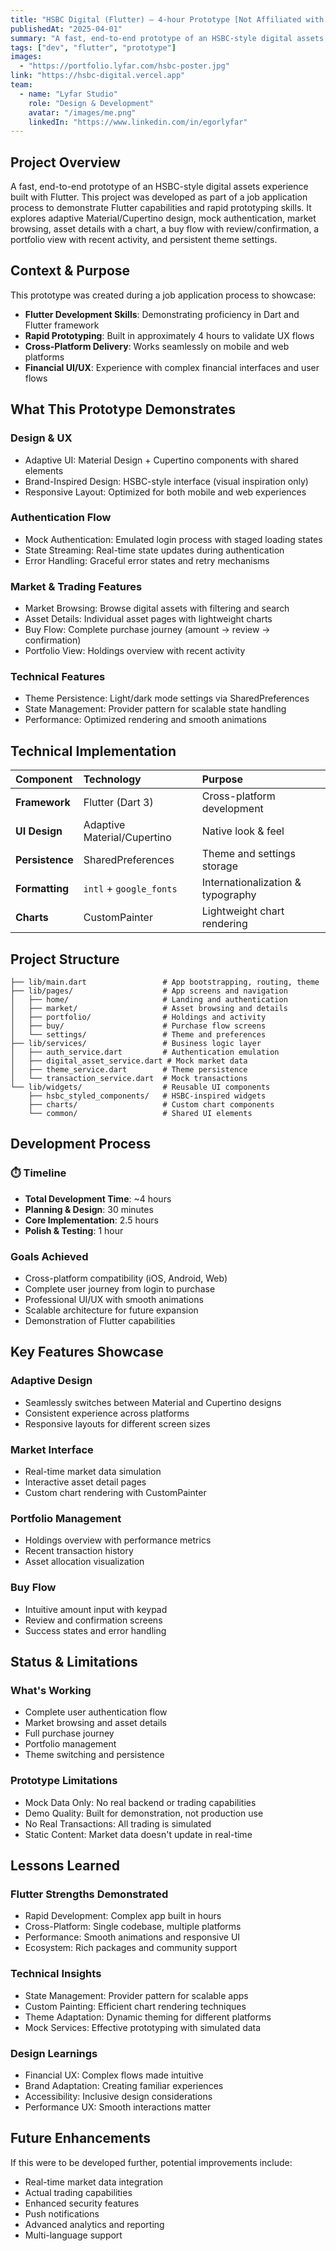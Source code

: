 ---
title: "HSBC Digital (Flutter) – 4-hour Prototype [Not Affiliated with HSBC]"
publishedAt: "2025-04-01"
summary: "A fast, end-to-end prototype of an HSBC-style digital assets experience built with Flutter during a job application process. Demonstrates adaptive Material/Cupertino design, market browsing, asset details with charts, buy flow, and portfolio view."
tags: ["dev", "flutter", "prototype"]
images:
  - "https://portfolio.lyfar.com/hsbc-poster.jpg"
link: "https://hsbc-digital.vercel.app"
team:
  - name: "Lyfar Studio"
    role: "Design & Development"
    avatar: "/images/me.png"
    linkedIn: "https://www.linkedin.com/in/egorlyfar"
---

## Project Overview

A fast, end-to-end prototype of an HSBC-style digital assets experience built with Flutter. This project was developed as part of a job application process to demonstrate Flutter capabilities and rapid prototyping skills. It explores adaptive Material/Cupertino design, mock authentication, market browsing, asset details with a chart, a buy flow with review/confirmation, a portfolio view with recent activity, and persistent theme settings.

## Context & Purpose

This prototype was created during a job application process to showcase:
- **Flutter Development Skills**: Demonstrating proficiency in Dart and Flutter framework
- **Rapid Prototyping**: Built in approximately 4 hours to validate UX flows
- **Cross-Platform Delivery**: Works seamlessly on mobile and web platforms
- **Financial UI/UX**: Experience with complex financial interfaces and user flows

## What This Prototype Demonstrates

### Design & UX
- Adaptive UI: Material Design + Cupertino components with shared elements
- Brand-Inspired Design: HSBC-style interface (visual inspiration only)
- Responsive Layout: Optimized for both mobile and web experiences

### Authentication Flow
- Mock Authentication: Emulated login process with staged loading states
- State Streaming: Real-time state updates during authentication
- Error Handling: Graceful error states and retry mechanisms

### Market & Trading Features
- Market Browsing: Browse digital assets with filtering and search
- Asset Details: Individual asset pages with lightweight charts
- Buy Flow: Complete purchase journey (amount → review → confirmation)
- Portfolio View: Holdings overview with recent activity

### Technical Features
- Theme Persistence: Light/dark mode settings via SharedPreferences
- State Management: Provider pattern for scalable state handling
- Performance: Optimized rendering and smooth animations

## Technical Implementation

| Component | Technology | Purpose |
| :--- | :--- | :--- |
| **Framework** | Flutter (Dart 3) | Cross-platform development |
| **UI Design** | Adaptive Material/Cupertino | Native look & feel |
| **Persistence** | SharedPreferences | Theme and settings storage |
| **Formatting** | `intl` + `google_fonts` | Internationalization & typography |
| **Charts** | CustomPainter | Lightweight chart rendering |

## Project Structure

```
├── lib/main.dart                 # App bootstrapping, routing, theme
├── lib/pages/                    # App screens and navigation
│   ├── home/                     # Landing and authentication
│   ├── market/                   # Asset browsing and details
│   ├── portfolio/                # Holdings and activity
│   ├── buy/                      # Purchase flow screens
│   └── settings/                 # Theme and preferences
├── lib/services/                 # Business logic layer
│   ├── auth_service.dart         # Authentication emulation
│   ├── digital_asset_service.dart # Mock market data
│   ├── theme_service.dart        # Theme persistence
│   └── transaction_service.dart  # Mock transactions
└── lib/widgets/                  # Reusable UI components
    ├── hsbc_styled_components/   # HSBC-inspired widgets
    ├── charts/                   # Custom chart components
    └── common/                   # Shared UI elements
```

## Development Process

### ⏱️ **Timeline**
- **Total Development Time**: ~4 hours
- **Planning & Design**: 30 minutes
- **Core Implementation**: 2.5 hours
- **Polish & Testing**: 1 hour

### Goals Achieved
- Cross-platform compatibility (iOS, Android, Web)
- Complete user journey from login to purchase
- Professional UI/UX with smooth animations
- Scalable architecture for future expansion
- Demonstration of Flutter capabilities

## Key Features Showcase

### Adaptive Design
- Seamlessly switches between Material and Cupertino designs
- Consistent experience across platforms
- Responsive layouts for different screen sizes

### Market Interface
- Real-time market data simulation
- Interactive asset detail pages
- Custom chart rendering with CustomPainter

### Portfolio Management
- Holdings overview with performance metrics
- Recent transaction history
- Asset allocation visualization

### Buy Flow
- Intuitive amount input with keypad
- Review and confirmation screens
- Success states and error handling

## Status & Limitations

### What's Working
- Complete user authentication flow
- Market browsing and asset details
- Full purchase journey
- Portfolio management
- Theme switching and persistence

### Prototype Limitations
- Mock Data Only: No real backend or trading capabilities
- Demo Quality: Built for demonstration, not production use
- No Real Transactions: All trading is simulated
- Static Content: Market data doesn't update in real-time

## Lessons Learned

### Flutter Strengths Demonstrated
- Rapid Development: Complex app built in hours
- Cross-Platform: Single codebase, multiple platforms
- Performance: Smooth animations and responsive UI
- Ecosystem: Rich packages and community support

### Technical Insights
- State Management: Provider pattern for scalable apps
- Custom Painting: Efficient chart rendering techniques
- Theme Adaptation: Dynamic theming for different platforms
- Mock Services: Effective prototyping with simulated data

### Design Learnings
- Financial UX: Complex flows made intuitive
- Brand Adaptation: Creating familiar experiences
- Accessibility: Inclusive design considerations
- Performance UX: Smooth interactions matter

## Future Enhancements

If this were to be developed further, potential improvements include:
- Real-time market data integration
- Actual trading capabilities
- Enhanced security features
- Push notifications
- Advanced analytics and reporting
- Multi-language support

